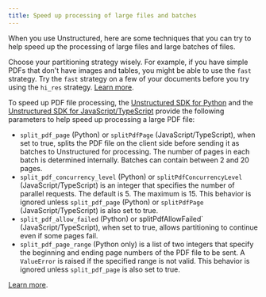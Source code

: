 ```yaml
---
title: Speed up processing of large files and batches
---
```


When you use Unstructured, here are some techniques that you can try to help speed up the processing of large files and large batches of files.

Choose your partitioning strategy wisely. For example, if you have simple PDFs that don't have images and tables, you might be able to use the `fast` strategy. Try the `fast` strategy on a few of your documents before you try using the `hi_res` strategy. [Learn more](/platform-api/partition-api/partitioning).

To speed up PDF file processing, the [Unstructured SDK for Python](/platform-api/partition-api/sdk-python) and the [Unstructured SDK for JavaScript/TypeScript](/platform-api/partition-api/sdk-jsts) provide the following parameters to help speed up processing a large PDF file:

- `split_pdf_page` (Python) or `splitPdfPage` (JavaScript/TypeScript), when set to true, splits the PDF file on the client side before sending it as batches to Unstructured for processing. The number of pages in each batch is determined internally. Batches can contain between 2 and 20 pages.
- `split_pdf_concurrency_level` (Python) or `splitPdfConcurrencyLevel` (JavaScript/TypeScript) is an integer that specifies the number of parallel requests. The default is 5. The maximum is 15. This behavior is ignored unless `split_pdf_page` (Python) or `splitPdfPage` (JavaScript/TypeScript) is also set to true.
- `split_pdf_allow_failed` (Python) or splitPdfAllowFailed` (JavaScript/TypeScript), when set to true, allows partitioning to continue even if some pages fail.
- `split_pdf_page_range` (Python only) is a list of two integers that specify the beginning and ending page numbers of the PDF file to be sent. A `ValueError` is raised if the specified range is not valid. This behavior is ignored unless `split_pdf_page` is also set to true.

[Learn more](/platform-api/partition-api/sdk-python#page-splitting).
